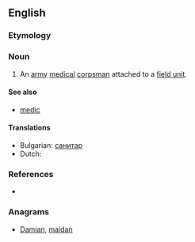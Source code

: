 ==English==

===Etymology===
{{compound|aid|man}}

===Noun===
{{en-noun|aidmen}}

# An [[army]] [[medical]] [[corpsman]] attached to a [[field unit]].

====See also====
* [[medic]]

====Translations====
* Bulgarian: [[санитар]]
* Dutch: {{t+|nl|hospik|m}}

===References===
* {{R:Websters}}

===Anagrams===
* [[Damian#English|Damian]], [[maidan#English|maidan]]
